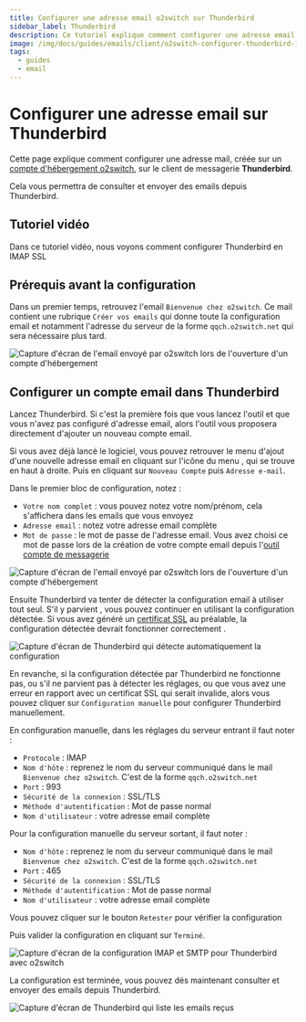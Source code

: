 ```yaml
---
title: Configurer une adresse email o2switch sur Thunderbird
sidebar_label: Thunderbird
description: Ce tutoriel explique comment configurer une adresse email o2switch sur le logiciel de messagerie Thunderbird
image: /img/docs/guides/emails/client/o2switch-configurer-thunderbird-1.png
tags:
  - guides
  - email
---
```


# Configurer une adresse email sur Thunderbird 

Cette page explique comment configurer une adresse mail, créée sur un [compte d'hébergement
o2switch](https://www.o2switch.fr), sur le client de messagerie **Thunderbird**. 

Cela vous permettra de consulter et envoyer des emails depuis Thunderbird.

## Tutoriel vidéo

Dans ce tutoriel vidéo, nous voyons comment configurer Thunderbird en IMAP SSL

<YoutubeVideo id='TujEszcGJM8' title="Comment configurer Thunderbird en IMAP SSL ?"/>

## Prérequis avant la configuration

Dans un premier temps, retrouvez l'email `Bienvenue chez o2switch`. Ce mail contient une rubrique `Créer vos emails` qui
donne toute la configuration email et notamment l'adresse du serveur de la forme `qqch.o2switch.net` qui sera nécessaire
plus tard.

<Image
    src="/img/docs/guides/emails/client/mail-bienvenue-configuration.png"
    title="Le mail Bienvenue chez o2switch contient toute la configuration à utiliser pour les emails"
    caption="Le mail bienvenue chez o2switch contient la configuration à utiliser"
    alt="Capture d'écran de l'email envoyé par o2switch lors de l'ouverture d'un compte d'hébergement"
/>

## Configurer un compte email dans Thunderbird

Lancez Thunderbird. Si c'est la première fois que vous lancez l'outil et que vous n'avez pas configuré d'adresse email,
alors l'outil vous proposera directement d'ajouter un nouveau compte email.

<Badge type="danger" text="1" /> Si vous avez déjà lancé le logiciel, vous pouvez retrouver le menu d'ajout d'une
nouvelle adresse email en cliquant sur l'icône du menu <FAIcon icon="fa-solid fa-bars" />, qui se trouve en haut à
droite. Puis en cliquant sur `Nouveau Compte` puis `Adresse e-mail`.

<Badge type="danger" text="2" /> Dans le premier bloc de configuration, notez :
- `Votre nom complet` : vous pouvez notez votre nom/prénom, cela s'affichera dans les emails que vous envoyez
- `Adresse email` : notez votre adresse email complète 
- `Mot de passe` : le mot de passe de l'adresse email. Vous avez choisi ce mot de passe lors de la création de votre
compte email depuis l'[outil compte de messagerie](/cpanel/emails/adresse-email) 

<Image
    src="/img/docs/guides/emails/client/o2switch-configurer-thunderbird-1.png"
    title="Ajout d'un nouveau compte email dans Thunderbird"
    caption="Le mail bienvenue chez o2switch contient la configuration à utiliser"
    alt="Capture d'écran de l'email envoyé par o2switch lors de l'ouverture d'un compte d'hébergement"
/>

Ensuite Thunderbird va tenter de détecter la configuration email à utiliser tout seul. S'il y parvient , vous pouvez continuer en utilisant la configuration détectée. Si vous avez généré un
[certificat SSL](/cpanel/securite/lets-encrypt-ssl-gratuit) au préalable, la configuration détectée devrait fonctionner
correctement <Badge type="danger" text="A" />.

<Image
    src="/img/docs/guides/emails/client/o2switch-configurer-thunderbird-2.png"
    title="Détection automatique de la configuration par Thunderbird"
    caption="Thunderbird essaye de détecter automatiquement la configuration email à utiliser"
    alt="Capture d'écran de Thunderbird qui détecte automatiquement la configuration"
/>

En revanche, si la configuration détectée par Thunderbird ne fonctionne pas, ou s'il ne parvient pas à détecter les
réglages, ou que vous avez une erreur en rapport avec un certificat SSL qui serait invalide, alors vous pouvez cliquer
sur <Badge type="danger" text="B" /> `Configuration manuelle` pour configurer Thunderbird manuellement. 

<Badge type="danger" text="3" /> En configuration manuelle, dans les réglages du serveur entrant il faut noter : 
- `Protocole` : IMAP
- `Nom d'hôte` : reprenez le nom du serveur communiqué dans le mail `Bienvenue chez o2switch`. C'est de la forme 
`qqch.o2switch.net`
- `Port` : 993
- `Sécurité de la connexion` : SSL/TLS
- `Méthode d'autentification` : Mot de passe normal
- `Nom d'utilisateur` : votre adresse email complète 

<Badge type="danger" text="4" /> Pour la configuration manuelle du serveur sortant, il faut noter : 
- `Nom d'hôte` : reprenez le nom du serveur communiqué dans le mail `Bienvenue chez o2switch`. C'est de la forme 
`qqch.o2switch.net`
- `Port` : 465
- `Sécurité de la connexion` : SSL/TLS
- `Méthode d'autentification` : Mot de passe normal
- `Nom d'utilisateur` : votre adresse email complète 

<Badge type="danger" text="5" /> Vous pouvez cliquer sur le bouton `Retester` pour vérifier la configuration 

<Badge type="danger" text="6" /> Puis valider la configuration en cliquant sur `Terminé`.

<Image
    src="/img/docs/guides/emails/client/o2switch-configurer-thunderbird-3.png"
    title="Configuration des réglages IMAP et SMTP pour Thunderbird"
    caption="Configuration manuelle des réglages IMAP et SMTP pour Thunderbird"
    alt="Capture d'écran de la configuration IMAP et SMTP pour Thunderbird avec o2switch"
/>

La configuration est terminée, vous pouvez dés maintenant consulter et envoyer des emails depuis Thunderbird. 

<Image
    src="/img/docs/guides/emails/client/o2switch-configurer-thunderbird-4.png"
    title="La configuration de Thunderbird est terminée"
    caption="La configuration est terminée, vous pouvez envoyer et recevoir des emails"
    alt="Capture d'écran de Thunderbird qui liste les emails reçus"
/>